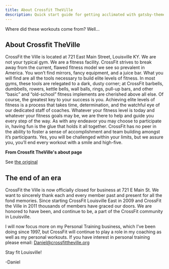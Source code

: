 ```yaml
---
title: About Crossfit TheVille
description: Quick start guide for getting acclimated with gatsby-theme-carbon
---
```


<PageDescription>

Where did these workouts come from? Well...

</PageDescription>

## About Crossfit TheVille

<Row>
    <Column colMd={5} colLg={8}>
    CrossFit the Ville is located at 721 East Main Street, Louisville KY. We are not your typical gym. We are a fitness facility. CrossFit strives to break away from the current, flawed fitness model we see so prevalent in America. You won’t find mirrors, fancy equipment, and a juice bar. What you will find are all the tools necessary to build elite levels of fitness. In most gyms, these tools are relegated to a dark, dusty corner; at CrossFit barbells, dumbbells, rowers, kettle bells, wall balls, rings, pull-up bars, and other “basic” and “old-school” fitness implements are cherished above all else.  Of course, the greatest key to your success is you. Achieving elite levels of fitness is a process that takes time, determination, and the watchful eye of our dedicated staff of coaches. Whatever your fitness level is today and whatever your fitness goals may be, we are there to help and guide you every step of the way. As with any endeavor you may choose to participate in, having fun is the glue that holds it all together. CrossFit has no peer in the ability to foster a sense of accomplishment and team building amongst it’s participants. Yes, you will be challenged within your limits, but we assure you, you’ll end every workout with a smile and high-five.
    </Column>
    <Column colMd={2} colLg={3} offsetMd={1} offsetLg={1}>
    <Aside>
        <p>
        <strong>
            From Crossfit TheVille's about page
        </strong>
        </p> See <a href="https://crossfittheville.wordpress.com/about-us/"> the original</a>
    </Aside>
    </Column>
</Row>

## The end of an era



CrossFit the Ville is now officially closed for business at 721 E Main St. We want to sincerely thank each and every member past and present for all the fond memories. Since starting CrossFit Louisville East in 2009 and CrossFit the Ville in 2011 thousands of members have graced our doors. We are honored to have been, and continue to be, a part of the CrossFit community in Louisville.

I will now focus more on my Personal Training business, which I’ve been doing since 1997, but CrossFit will continue to play a role in my coaching as well as my personal workouts. If you have interest in personal training please email: Daniel@crossfittheville.org

Stay fit Louisville!

-Daniel
